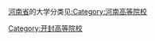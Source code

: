 {{catmore}}

[[河南省|河南省]]的大学分类见[[:Category:河南高等院校|:Category:河南高等院校]]

[[Category:开封高等院校|Category:开封高等院校]]